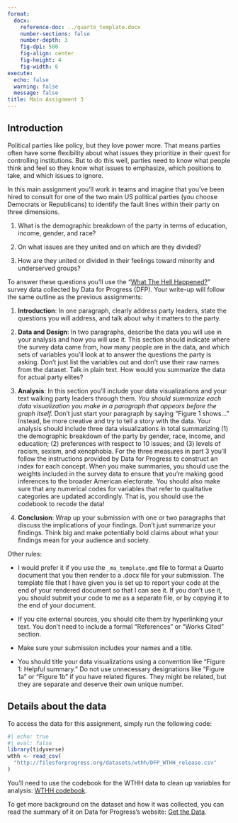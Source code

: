 ```yaml
---
format: 
  docx:
    reference-doc: ../quarto_template.docx
    number-sections: false
    number-depth: 3
    fig-dpi: 500
    fig-align: center
    fig-height: 4
    fig-width: 6
execute: 
  echo: false
  warning: false
  message: false
title: Main Assignment 3
---
```


## Introduction

Political parties like policy, but they love power more. That means parties often have some flexibility about what issues they prioritize in their quest for controlling institutions. But to do this well, parties need to know what people think and feel so they know what issues to emphasize, which positions to take, and which issues to ignore.

In this main assignment you'll work in teams and imagine that you've been hired to consult for one of the two main US political parties (you choose Democrats or Republicans) to identify the fault lines within their party on three dimensions.

1. What is the demographic breakdown of the party in terms of education, income, gender, and race? 

2. On what issues are they united and on which are they divided? 

3. How are they united or divided in their feelings toward minority and underserved groups?

To answer these questions you'll use the “[What The Hell Happened?](https://wthh.dataforprogress.org/)” survey data collected by Data for Progress (DFP). Your write-up will follow the same outline as the previous assignments: 

1. **Introduction**: In one paragraph, clearly address party leaders, state the questions you will address, and talk about why it matters to the party.

2. **Data and Design**: In two paragraphs, describe the data you will use in your analysis and how you will use it. This section should indicate where the survey data came from, how many people are in the data, and which sets of variables you'll look at to answer the questions the party is asking. Don't just list the variables out and don't use their raw names from the dataset. Talk in plain text. How would you summarize the data for actual party elites?

3. **Analysis**: In this section you'll include your data visualizations and your text walking party leaders through them. *You should summarize each data visualization you make in a paragraph that appears before the graph itself.* Don't just start your paragraph by saying "Figure 1 shows..." Instead, be more creative and try to tell a story with the data. Your analysis should include three data visualizations in total summarizing (1) the demographic breakdown of the party by gender, race, income, and education; (2) preferences with respect to 10 issues; and (3) levels of racism, sexism, and xenophobia. For the three measures in part 3 you'll follow the instructions provided by Data for Progress to construct an index for each concept. When you make summaries, you should use the weights included in the survey data to ensure that you're making good inferences to the broader American electorate. You should also make sure that any numerical codes for variables that refer to qualitative categories are updated accordingly. That is, you should use the codebook to recode the data! 

4. **Conclusion**: Wrap up your submission with one or two paragraphs that discuss the implications of your findings. Don't just summarize your findings. Think big and make potentially bold claims about what your findings mean for your audience and society.


Other rules:

* I would prefer it if you use the `_ma_template.qmd` file to format a Quarto document that you then render to a .docx file for your submission. The template file that I have given you is set up to report your code at the end of your rendered document so that I can see it. If you don't use it, you should submit your code to me as a separate file, or by copying it to the end of your document.

* If you cite external sources, you should cite them by hyperlinking your text. You don't need to include a formal "References" or "Works Cited" section.

* Make sure your submission includes your names and a title.

* You should title your data visualizations using a convention like "Figure 1: Helpful summary." Do not use unnecessary designations like "Figure 1a" or "Figure 1b" if you have related figures. They might be related, but they are separate and deserve their own unique number.

\newpage

## Details about the data

To access the data for this assignment, simply run the following code:

```r
#| echo: true
#| eval: false
library(tidyverse)
wthh <- read_csv(
  "http://filesforprogress.org/datasets/wthh/DFP_WTHH_release.csv"
)
```

You'll need to use the codebook for the WTHH data to clean up variables for analysis: [WTHH codebook](https://www.filesforprogress.org/datasets/wthh/WTHH_Core_and_DFP_modules.pdf).

To get more background on the dataset and how it was collected, you can read the summary of it on Data for Progress's website: [Get the Data](https://wthh.dataforprogress.org/get-the-data).
